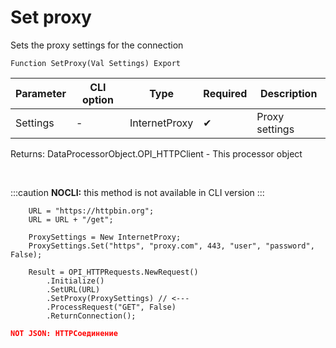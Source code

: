 ﻿---
sidebar_position: 6
description: Set proxy  and other functions to work with HTTP-client in the Open Integration Package, a free open-source integration library for 1C:Enterprise 8, OneScript and CLI
keywords: [1C, 1С, 1С:Enterprise, 1С:Enterprise 8.3, API, Integration, Services, Exchange, OneScript, CLI, HTTP-client]
---


# Set proxy 
 Sets the proxy settings for the connection



`Function SetProxy(Val Settings) Export`

  | Parameter | CLI option | Type | Required | Description |
  |-|-|-|-|-|
  | Settings | - | InternetProxy | &#x2714; | Proxy settings |

  
  Returns:  DataProcessorObject.OPI_HTTPClient - This processor object

<br/>


:::caution
**NOCLI:** this method is not available in CLI version
:::
<br/>



```bsl title="1C:Enterprise/OneScript code example"
    URL = "https://httpbin.org";
    URL = URL + "/get";

    ProxySettings = New InternetProxy;
    ProxySettings.Set("https", "proxy.com", 443, "user", "password", False);

    Result = OPI_HTTPRequests.NewRequest()
        .Initialize()
        .SetURL(URL)
        .SetProxy(ProxySettings) // <---
        .ProcessRequest("GET", False)
        .ReturnConnection();
```
 



```json title="Result"
NOT JSON: HTTPСоединение
```
